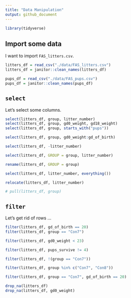 ```yaml
---
title: "Data Manipulation"
output: github_document
---
```


```r
library(tidyverse) 
```

## Import some data 

I want to import `FAS_litters.csv`. 

```r
litters_df = read_csv("./data/FAS_litters.csv") 
litters_df = janitor::clean_names(litters_df)

pups_df = read_csv("./data/FAS_pups.csv")
pups_df = janitor::clean_names(pups_df)
```

## `select` 

Let's select some columns.

```r
select(litters_df, group, litter_number)
select(litters_df, group, gd0_weight, gd18_weight)
select(litters_df, group, starts_with("pups"))

select(litters_df, group, gd0_weight:gd_of_birth)

select(litters_df, -litter_number)

select(litters_df, GROUP = group, litter_number)

rename(litters_df, GROUP = group)

select(litters_df, litter_number, everything())

relocate(litters_df, litter_number)

# pull(litters_df, group)
```

## `filter`

Let's get rid of rows ...

```r
filter(litters_df, gd_of_birth == 20)
filter(litters_df, group == "Con7")

filter(litters_df, gd0_weight < 23)

filter(litters_df, pups_survive != 4)

filter(litters_df, !(group == "Con7"))

filter(litters_df, group %in% c("Con7", "Con8"))

filter(litters_df, group == "Con7", gd_of_birth == 20)

drop_na(litters_df)
drop_na(litters_df, gd0_weight)
```

